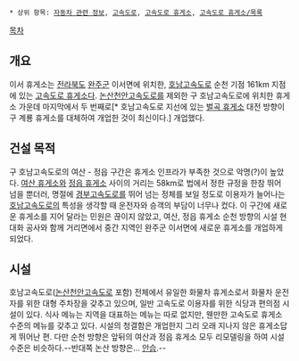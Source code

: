 * 상위 항목: [[자동차 관련 정보]], [[고속도로]], [[고속도로 휴게소]], [[고속도로 휴게소/목록]]

[[목차]]

== 개요 ==
이서 휴게소는 [[전라북도]] [[완주군]] 이서면에 위치한, [[호남고속도로]] 순천 기점 161km 지점에 있는 [[고속도로 휴게소]]다. [[논산천안고속도로]]를 제외한 구 호남고속도로에 위치한 휴게소 가운데 마지막에서 두 번째로[* 호남고속도로 지선에 있는 [[벌곡 휴게소]] 대전 방향이 구 계룡 휴게소를 대체하여 개업한 것이 최신이다.] 개업했다.

== 건설 목적 ==
구 호남고속도로의 여산 - 정읍 구간은 휴게소 인프라가 부족한 것으로 악명(?)이 높았다. [[여산 휴게소]]와 [[정읍 휴게소]] 사이의 거리는 58km로 법에서 정한 규정을 한참 뛰어 넘을 뿐더러, 명절에 [[경부고속도로]]를 뛰어 넘는 정체를 보일 정도로 이용자가 늘어나는 [[호남고속도로]]의 특성을 생각할 때 운전자와 승객의 부담이 너무나 컸다. 이 구간에 새로운 휴게소를 지어 달라는 민원은 끊이지 않았고, 여산, 정읍 휴게소 순천 방향의 시설 현대화 공사와 함께 거리면에서 중간 지역인 완주군 이서면에 새로운 휴게소를 개업하게 되었다.

== 시설 ==
호남고속도로([[논산천안고속도로]] 포함) 전체에서 유일한 화물차 휴게소로서 화물차 운전자를 위한 대형 주차장을 갖추고 있으며, 일반 고속도로 이용자를 위한 식당과 편의점 시설이 있다. 식사 메뉴는 지역을 대표하는 메뉴는 따로 없지만, 웬만한 고속도로 휴게소 수준의 메뉴를 갖추고 있다. 시설의 청결함은 개업한지 그리 오래 지나지 않은 휴게소답게 뛰어난 편. 다만 순천 방향은 앞뒤의 여산과 정읍 휴게소 모두 리모델링을 하여 시설 수준은 비슷하다.--반대쪽 논산 방향은... [[안습]].--
